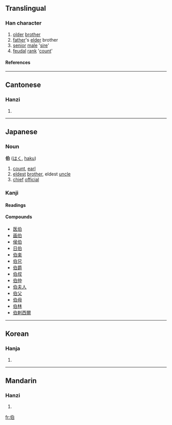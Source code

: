 ==Translingual==
===Han character===
{{Han char|rn=9|rad=人|as=05|sn=7|four=2620<sub>0</sub>|canj=人竹日 (OHA)}}
# [[older]] [[brother]]
# [[father]]'s [[elder]] brother
# [[senior]] [[male]] '[[sire]]'
# [[feudal]] [[rank]] '[[count]]'
====References====
{{Han ref|kx=0096.160|dkj=00466|dj=0204.200|hdz=10136.020|uh=4F2F|ud=20271|bh=A742|bd=42818}}
----
==Cantonese==
===Hanzi===
{{yue-hanzi|jyut=|y=ba3, baak3}}
# {{defn|Cantonese}}
----
== Japanese ==
===Noun===
'''伯''' ([[はく]], [[haku]])
# [[count]], [[earl]]
# [[eldest]] [[brother]], eldest [[uncle]]
# [[chief]] [[official]]


===Kanji===
{{ja-kanji|grade=c|rs=人05}}
====Readings====
{{ja-readings|on=[[はく]] ([[haku]]), [[は]] ([[ha]])|kun=[[おさ]] ([[osa]]), [[はたがしら]] ([[hatagashira]])}}
====Compounds====
*[[医伯]]
*[[画伯]]
*[[侯伯]]
*[[日伯]]
*[[伯楽]]
*[[伯兄]]
*[[伯爵]]
*[[伯叔]]
*[[伯仲]]
*[[伯夫人]]
*[[伯父]]
*[[伯母]]
*[[伯林]]
*[[伯剌西爾]]
----
==Korean==
===Hanja===
{{ko-hanja|hangeul=[[백]], [[패]]|eumhun=맏, 우두머리, 큰아버지, 백작|rv=baek, pae|mr=paek, p'ae}}
# {{defn|Korean}}

----
==Mandarin==
===Hanzi===
{{cmn-hanzi|pin=[[bó]] (bo2)|wg=po<sup>2</sup>}}
# {{defn|Mandarin}}

[[fr:伯]]